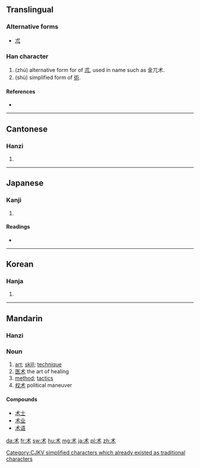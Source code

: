 {{also|術}}
==Translingual==

===Alternative forms===
* [[朮]]

===Han character===
{{Han char|rn=75|rad=木|as=01|sn=5|four=|canj=戈木 (ID)}}

# (zhú) alternative form for of [[朮]], used in name such as 金兀术.
# (shù) simplified form of [[術]].

====References====
* {{Han ref|kx=0509.121|hdz=21152.020|uh=672F|ud=26415}}

----

==Cantonese==

===Hanzi===
{{yue-hanzi|jyut=|y=seut6|tra=術}}

# {{defn|lang=yue|sort=木01}}

----

==Japanese==

===Kanji===
{{ja-kanji|grade=|rs=木01}}

# {{defn|lang=ja|sort=木01}}

====Readings====
* {{ja-readings|on=[[じゅつ]] (jutsu), [[しゅつ]] (shutsu), [[ちゅつ]] (chutsu)|kun=[[もちあわ]] (mochiawa)}}

----

==Korean==

===Hanja===
{{ko-hanja|hangeul=출|eumhun=|rv=chul|mr=ch'ul|y=chwul}}

# {{defn|lang=ko|sort=木01}}

----

==Mandarin==

===Hanzi===
{{cmn-hanzi|tra=術|pin=[[shù]] ([[shu4]]), [[zhú]] ([[zhu2]])|wg=shu<sup>4</sup>, chu<sup>2</sup>}}

===Noun===
{{cmn-noun|s|pin=shù|pint=shu4|tra=術|sim=术|rs=木01}}

# [[art]]; [[skill]]; [[technique]]
# [[医术]] the art of healing
# [[method]]; [[tactics]]
# [[权术]] political maneuver

====Compounds====
* [[术士]]
* [[术业]]
* [[术语]]

[[Category:CJKV simplified characters which already existed as traditional characters]]

[[da:术]]
[[fr:术]]
[[sw:术]]
[[hu:术]]
[[mg:术]]
[[ja:术]]
[[pl:术]]
[[zh:术]]